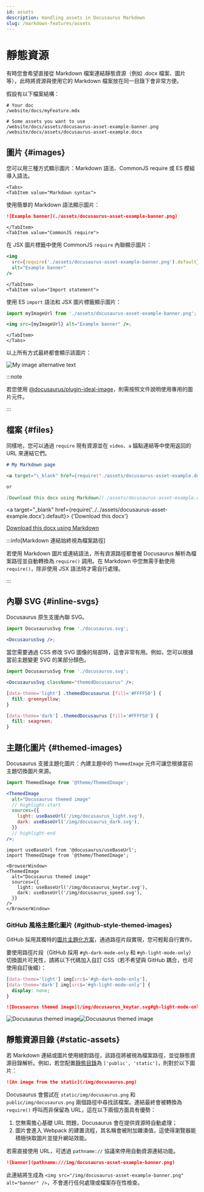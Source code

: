```yaml
---
id: assets
description: Handling assets in Docusaurus Markdown
slug: /markdown-features/assets
---
```


# 靜態資源


有時您會希望直接從 Markdown 檔案連結靜態資源（例如 .docx 檔案、圖片等），此時將資源與使用它的 Markdown 檔案放在同一目錄下會非常方便。

假設有以下檔案結構：

```
# Your doc
/website/docs/myFeature.mdx

# Some assets you want to use
/website/docs/assets/docusaurus-asset-example-banner.png
/website/docs/assets/docusaurus-asset-example.docx
```

## 圖片 {#images}

您可以用三種方式顯示圖片：Markdown 語法、CommonJS require 或 ES 模組導入語法。

```mdx-code-block
<Tabs>
<TabItem value="Markdown syntax">
```

使用簡單的 Markdown 語法顯示圖片：

```md
![Example banner](./assets/docusaurus-asset-example-banner.png)
```

```mdx-code-block
</TabItem>
<TabItem value="CommonJS require">
```

在 JSX 圖片標籤中使用 CommonJS `require` 內聯顯示圖片：

```jsx
<img
  src={require('./assets/docusaurus-asset-example-banner.png').default}
  alt="Example banner"
/>
```

```mdx-code-block
</TabItem>
<TabItem value="Import statement">
```

使用 ES `import` 語法和 JSX 圖片標籤顯示圖片：

```jsx
import myImageUrl from './assets/docusaurus-asset-example-banner.png';

<img src={myImageUrl} alt="Example banner" />;
```

```mdx-code-block
</TabItem>
</Tabs>
```

以上所有方式最終都會顯示該圖片：

<BrowserWindow>

![My image alternative text](../../assets/docusaurus-asset-example-banner.png)

</BrowserWindow>

:::note

若您使用 [@docusaurus/plugin-ideal-image](../../api/plugins/plugin-ideal-image.mdx)，則需按照文件說明使用專用的圖片元件。

:::

## 檔案 {#files}

同樣地，您可以通過 `require` 現有資源並在 `video`、`a` 錨點連結等中使用返回的 URL 來連結它們。

```md
# My Markdown page

<a target="\_blank" href={require('./assets/docusaurus-asset-example.docx').default}> Download this docx </a>

or

[Download this docx using Markdown](./assets/docusaurus-asset-example.docx)
```

<BrowserWindow>

<a
  target="_blank"
  href={require('../../assets/docusaurus-asset-example.docx').default}>
  {'Download this docx'}
</a>

[Download this docx using Markdown](../../assets/docusaurus-asset-example.docx)

</BrowserWindow>

:::info[Markdown 連結始終視為檔案路徑]

若使用 Markdown 圖片或連結語法，所有資源路徑都會被 Docusaurus 解析為檔案路徑並自動轉換為 `require()` 調用。在 Markdown 中您無需手動使用 `require()`，除非使用 JSX 語法時才需自行處理。

:::

## 內聯 SVG {#inline-svgs}

Docusaurus 原生支援內聯 SVG。

```jsx
import DocusaurusSvg from './docusaurus.svg';

<DocusaurusSvg />;
```

<BrowserWindow>


<DocusaurusSvg />

</BrowserWindow>

當您需要通過 CSS 修改 SVG 圖像的局部時，這會非常有用。例如，您可以根據當前主題變更 SVG 的某部分顏色。

```jsx
import DocusaurusSvg from './docusaurus.svg';

<DocusaurusSvg className="themedDocusaurus" />;
```

```css
[data-theme='light'] .themedDocusaurus [fill='#FFFF50'] {
  fill: greenyellow;
}

[data-theme='dark'] .themedDocusaurus [fill='#FFFF50'] {
  fill: seagreen;
}
```

<BrowserWindow>
  <DocusaurusSvg className="themedDocusaurus" />
</BrowserWindow>

## 主題化圖片 {#themed-images}

Docusaurus 支援主題化圖片：內建主題中的 `ThemedImage` 元件可讓您根據當前主題切換圖片來源。

```jsx
import ThemedImage from '@theme/ThemedImage';

<ThemedImage
  alt="Docusaurus themed image"
  // highlight-start
  sources={{
    light: useBaseUrl('/img/docusaurus_light.svg'),
    dark: useBaseUrl('/img/docusaurus_dark.svg'),
  }}
  // highlight-end
/>;
```

```mdx-code-block
import useBaseUrl from '@docusaurus/useBaseUrl';
import ThemedImage from '@theme/ThemedImage';

<BrowserWindow>
<ThemedImage
  alt="Docusaurus themed image"
  sources={{
    light: useBaseUrl('/img/docusaurus_keytar.svg'),
    dark: useBaseUrl('/img/docusaurus_speed.svg'),
  }}
/>
</BrowserWindow>
```

### GitHub 風格主題化圖片 {#github-style-themed-images}

GitHub 採用其獨特的[圖片主題化方案](https://github.blog/changelog/2021-11-24-specify-theme-context-for-images-in-markdown/)，通過路徑片段實現，您可輕鬆自行實作。

要使用路徑片段（GitHub 採用 `#gh-dark-mode-only` 和 `#gh-light-mode-only`）切換圖片可見性，請將以下代碼加入自訂 CSS（若不希望與 GitHub 耦合，也可使用自訂後綴）：

```css title="src/css/custom.css"
[data-theme='light'] img[src$='#gh-dark-mode-only'],
[data-theme='dark'] img[src$='#gh-light-mode-only'] {
  display: none;
}
```

```md
![Docusaurus themed image](/img/docusaurus_keytar.svg#gh-light-mode-only)![Docusaurus themed image](/img/docusaurus_speed.svg#gh-dark-mode-only)
```

<BrowserWindow>

![Docusaurus themed image](/img/docusaurus_keytar.svg#gh-light-mode-only)![Docusaurus themed image](/img/docusaurus_speed.svg#gh-dark-mode-only)

</BrowserWindow>

## 靜態資源目錄 {#static-assets}

若 Markdown 連結或圖片使用絕對路徑，該路徑將被視為檔案路徑，並從靜態資源目錄解析。例如，若您配置[靜態目錄](../../static-assets.mdx)為 `['public', 'static']`，則對於以下圖片：

```md title="my-doc.md"
![An image from the static](/img/docusaurus.png)
```

Docusaurus 會嘗試在 `static/img/docusaurus.png` 和 `public/img/docusaurus.png` 兩個路徑中尋找該檔案。連結最終會被轉換為 `require()` 呼叫而非保留為 URL，這在以下兩個方面具有優勢：

1. 您無需擔心基礎 URL 問題，Docusaurus 會在提供資源時自動處理；
2. 圖片會進入 Webpack 的建置流程，其名稱會被附加雜湊值，這使得瀏覽器能積極快取圖片並提升網站效能。

若需直接使用 URL，可透過 `pathname://` 協議來停用自動資源連結功能。

```md
![banner](pathname:///img/docusaurus-asset-example-banner.png)
```

此連結將生成為 `<img src="/img/docusaurus-asset-example-banner.png" alt="banner" />`，不會進行任何處理或檔案存在性檢查。